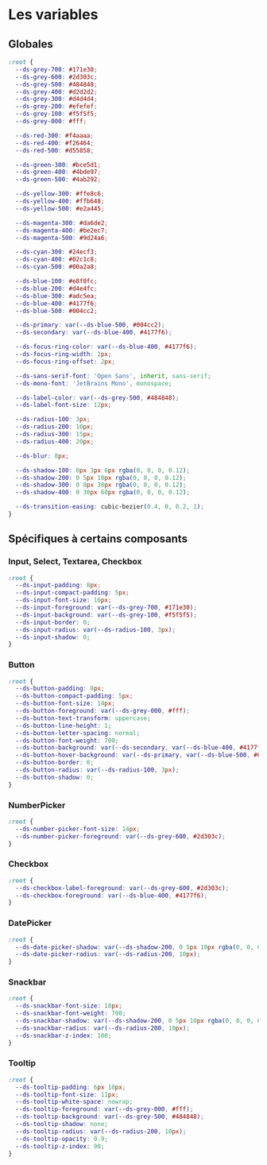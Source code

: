 
<Meta title="Variables" />

# Les variables

## Globales

```css
:root {
  --ds-grey-700: #171e30;
  --ds-grey-600: #2d303c;
  --ds-grey-500: #484848;
  --ds-grey-400: #d2d2d2;
  --ds-grey-300: #d4d4d4;
  --ds-grey-200: #efefef;
  --ds-grey-100: #f5f5f5;
  --ds-grey-000: #fff;

  --ds-red-300: #f4aaaa;
  --ds-red-400: #f26464;
  --ds-red-500: #d55858;

  --ds-green-300: #bce5d1;
  --ds-green-400: #4bde97;
  --ds-green-500: #4ab292;

  --ds-yellow-300: #ffe8c6;
  --ds-yellow-400: #ffb648;
  --ds-yellow-500: #e2a445;

  --ds-magenta-300: #da6de2;
  --ds-magenta-400: #be2ec7;
  --ds-magenta-500: #9d24a6;

  --ds-cyan-300: #24ecf3;
  --ds-cyan-400: #02c1c8;
  --ds-cyan-500: #00a2a8;

  --ds-blue-100: #e8f0fc;
  --ds-blue-200: #d4e4fc;
  --ds-blue-300: #adc5ea;
  --ds-blue-400: #4177f6;
  --ds-blue-500: #004cc2;

  --ds-primary: var(--ds-blue-500, #004cc2);
  --ds-secondary: var(--ds-blue-400, #4177f6);

  --ds-focus-ring-color: var(--ds-blue-400, #4177f6);
  --ds-focus-ring-width: 2px;
  --ds-focus-ring-offset: 2px;

  --ds-sans-serif-font: 'Open Sans', inherit, sans-serif;
  --ds-mono-font: 'JetBrains Mono', monospace;

  --ds-label-color: var(--ds-grey-500, #484848);
  --ds-label-font-size: 12px;

  --ds-radius-100: 3px;
  --ds-radius-200: 10px;
  --ds-radius-300: 15px;
  --ds-radius-400: 20px;

  --ds-blur: 8px;

  --ds-shadow-100: 0px 3px 6px rgba(0, 0, 0, 0.12);
  --ds-shadow-200: 0 5px 10px rgba(0, 0, 0, 0.12);
  --ds-shadow-300: 0 8px 30px rgba(0, 0, 0, 0.12);
  --ds-shadow-400: 0 30px 60px rgba(0, 0, 0, 0.12);

  --ds-transition-easing: cubic-bezier(0.4, 0, 0.2, 1);
}
```

## Spécifiques à certains composants

### Input, Select, Textarea, Checkbox

```css
:root {
  --ds-input-padding: 8px;
  --ds-input-compact-padding: 5px;
  --ds-input-font-size: 16px;
  --ds-input-foreground: var(--ds-grey-700, #171e30);
  --ds-input-background: var(--ds-grey-100, #f5f5f5);
  --ds-input-border: 0;
  --ds-input-radius: var(--ds-radius-100, 3px);
  --ds-input-shadow: 0;
}
```

### Button

```css
:root {
  --ds-button-padding: 8px;
  --ds-button-compact-padding: 5px;
  --ds-button-font-size: 14px;
  --ds-button-foreground: var(--ds-grey-000, #fff);
  --ds-button-text-transform: uppercase;
  --ds-button-line-height: 1;
  --ds-button-letter-spacing: normal;
  --ds-button-font-weight: 700;
  --ds-button-background: var(--ds-secondary, var(--ds-blue-400, #4177f6));
  --ds-button-hover-background: var(--ds-primary, var(--ds-blue-500, #004cc2));
  --ds-button-border: 0;
  --ds-button-radius: var(--ds-radius-100, 3px);
  --ds-button-shadow: 0;
}
```

### NumberPicker

```css
:root {
  --ds-number-picker-font-size: 14px;
  --ds-number-picker-foreground: var(--ds-grey-600, #2d303c);
}
```

### Checkbox

```css
:root {
  --ds-checkbox-label-foreground: var(--ds-grey-600, #2d303c);
  --ds-checkbox-foreground: var(--ds-blue-400, #4177f6);
}
```

### DatePicker

```css
:root {
  --ds-date-picker-shadow: var(--ds-shadow-200, 0 5px 10px rgba(0, 0, 0, 0.12));
  --ds-date-picker-radius: var(--ds-radius-200, 10px);
}
```

### Snackbar

```css
:root {
  --ds-snackbar-font-size: 18px;
  --ds-snackbar-font-weight: 700;
  --ds-snackbar-shadow: var(--ds-shadow-200, 0 5px 10px rgba(0, 0, 0, 0.12));
  --ds-snackbar-radius: var(--ds-radius-200, 10px);
  --ds-snackbar-z-index: 100;
}
```

### Tooltip

```css
:root {
  --ds-tooltip-padding: 6px 10px;
  --ds-tooltip-font-size: 11px;
  --ds-tooltip-white-space: nowrap;
  --ds-tooltip-foreground: var(--ds-grey-000, #fff);
  --ds-tooltip-background: var(--ds-grey-500, #484848);
  --ds-tooltip-shadow: none;
  --ds-tooltip-radius: var(--ds-radius-200, 10px);
  --ds-tooltip-opacity: 0.9;
  --ds-tooltip-z-index: 90;
}
```
